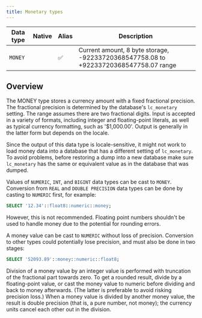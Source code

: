 ```yaml
---
title: Monetary types
---
```


| Data type | Native | Alias |                                     Description                                      |
| --------- | ------ | ----- | ------------------------------------------------------------------------------------ |
| `MONEY`   |        | ✅     | Current amount, 8 byte storage, -92233720368547758.08 to +92233720368547758.07 range |

## Overview

The MONEY type stores a currency amount with a fixed fractional precision. The fractional precision is determined by the database's `lc_monetary` setting. The range assumes there are two fractional digits. Input is accepted in a variety of formats, including integer and floating-point literals, as well as typical currency formatting, such as '$1,000.00'. Output is generally in the latter form but depends on the locale.

Since the output of this data type is locale-sensitive, it might not work to load money data into a database that has a different setting of `lc_monetary`. To avoid problems, before restoring a dump into a new database make sure `lc_monetary` has the same or equivalent value as in the database that was dumped.

Values of `NUMERIC`, `INT`, and `BIGINT` data types can be cast to `MONEY`. Conversion from `REAL` and `DOUBLE PRECISION` data types can be done by casting to `NUMERIC` first, for example:

```sql
SELECT '12.34'::float8::numeric::money;
```

However, this is not recommended. Floating point numbers shouldn't be used to handle money due to the potential for rounding errors.

A money value can be cast to `NUMERIC` without loss of precision. Conversion to other types could potentially lose precision, and must also be done in two stages:

```sql
SELECT '52093.89'::money::numeric::float8;
```

Division of a money value by an integer value is performed with truncation of the fractional part towards zero. To get a rounded result, divide by a floating-point value, or cast the money value to numeric before dividing and back to money afterwards. (The latter is preferable to avoid risking precision loss.) When a money value is divided by another money value, the result is double precision (that is, a pure number, not money); the currency units cancel each other out in the division.